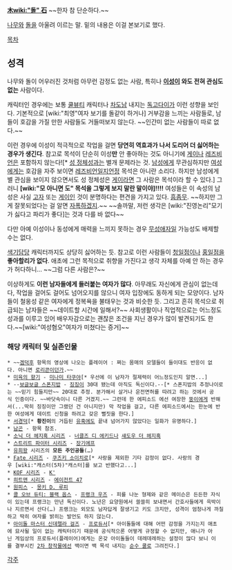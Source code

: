 '''[[木]][[wiki:"돌" 石]]''' ~~한자 참 단순하다.~~

[[나무]]와 [[돌]]을 아울려 이르는 말. 밑의 내용은 이걸 본보기로 했다.

[[목차]]
== 성격 ==
나무와 돌이 어우러진 것처럼 아무런 감정도 없는 사람, 특히나 '''[[이성]]이 와도 전혀 관심도 없는''' 사람이다.

캐릭터인 경우에는 보통 [[쿨뷰티]] 캐릭터나 [[차도남]] 내지는 [[독고다이]]가 이런 성향을 보인다. 기본적으로 [wiki:"최영"여자 보기를 돌같이 하거나] 거부감을 느끼는 사람들로, 남들이 호감을 가질 만한 사람들도 거들떠보지 않는다. ~~인간미 없는 사람들이 따로 없다.~~

이런 경우에 이성이 적극적으로 작업을 걸면 '''당연히 역효과가 나서 도리어 더 싫어하는 경우가 생긴다'''. 참고로 목석이 단순히 이성'''만''' 안 좋아하는 것도 아니기에 [[게이]]나 [[레즈비언]]은 포함하지 않는다![* [[성 정체성]]과는 별개 문제라는 것. [[남성]]에게 무관심하지만 [[여성]]에게는 호감을 자주 보이면 [[레즈비언]]일지언정 목석은 아니란 소리다. 하지만 남성에게 별 관심을 보이지 않으면서도 성 정체성은 [[게이]]라면 그 사람은 목석이라 할 수 있다.] 그러니 '''[wiki:"모 아니면 도" 목석을 그렇게 보지 말란 말이야]!!!!''' 여성들은 이 속성의 남성은 사실 [[고자]] 또는 [[게이]]인 것이 분명하다는 편견을 가지고 있다. [[흠좀무]]. ~~하지만 그게 잘못되었다는 걸 알면 [[자폭]]하겠지.~~ ~~솔까말, 저런 생각은 [wiki:"진영논리"모기가 싫다고 파리가 좋다]는 것과 다를 바 없다~~

다만 아예 이성이나 동성에게 매력을 느끼지 못하는 경우 [[무성애자]]일 가능성도 배제할 수는 없다.

[[색기담당]] 캐릭터까지도 상당히 싫어하는 듯. 참고로 이런 사람들이 [[청일점]]이나 [[홍일점]]을 '''좋아할리가 없다'''. 애초에 그런 목적으로 취향을 가진다고 생각 자체를 아예 안 하는 경우가 허다하니... ~~그럼 다른 사람은?~~

이상하게도 '''이런 남자들에게 들러붙는 여자가 많다'''. 아무래도 자신에게 관심이 없는데다, 작업을 걸어도 걸어도 넘어오지를 않으니 여자 입장에도 동하게 되는 모양이다. 남자들이 철옹성 같은 여자에게 정복욕을 불태우는 것과 비슷한 듯. 그리고 흔히 목석으로 취급되는 남자들은 ~~데이트할 시간에 일해서?~~ 사회생활이나 직업적으로는 어느정도 성과를 이루고 있어 배우자감으로는 괜찮은 조건을 지닌 경우가 많이 발견되기도 한다.~~[wiki:"여성혐오"여자가 미쳤다는 증거]~~

=== 해당 캐릭터 및 실존인물 ===
 * ~~[[겜덕후]] 항목의 영상에 나오는 플레이어 : 쩌는 몸매의 모델들이 들이대도 반응이 없다. 아니면 [[로리콘]]이던가.~~
 * [[미육의 향기]] - [[미나미 타쿠야]][* 우선에 이 남자가 절제력이 어느정도인지 알면...]
 * --[[보글보글 스폰지밥]] - [[징징이]] 30대 됐는데 아직도 독신이다.--[* 스폰지밥의 추정나이로는 ~~믿기 힘들지만~~ 20대로 추정. 분가해서 살거나 운전면허를 따려고 하는 것에서 공식 인증이다. ~~바닷속이니 다른 거겠지.~~ 그런데 한 에피소드 에선 여장한 [[뚱이]]에게 반해서(...딱히 징징이만 그랬던 건 아니지만) 막 작업을 걸고, 다른 에피소드에서는 한눈에 반한 여성에게 데이트 신청을 하려고 갖은 뻘짓을 한다.]
 * [[서경덕]][* '''황진이'''의 거듭된 [[유혹]]에도 끝내 넘어가지 않았다는 일화가 유명하다.]
 * [[남곤]] - 항목 참조.
 * [[소닉 더 헤지혹 시리즈]] - [[너클즈 디 에키드나]] [[섀도우 더 헤지혹]]
 * [[스트리트 파이터 시리즈]] - [[장기에프]]
 * [[유희왕]] 시리즈의 '''모든 주인공들'''(…)
 * [[Fate 시리즈]] - [[쿠즈키 소이치로]][* 사랑을 제외한 기타 감정이 없다. 사랑의 경우 [wiki:"캐스터(5차)"캐스터]를 보고 반했다고...]
 * [[KOF 시리즈]] - [[K']]
 * [[히트맨 시리즈]] - [[에이전트 47]]
 * [[원피스]] - [[몽키 D. 루피]]
 * [[콜 오브 듀티: 블랙 옵스]] - [[프랭크 우즈]] - 피를 나눈 형제와 같은 메이슨은 든든한 자식이 있는데 프랭크는 만년 독신이다. 노년은 요양원에서 쓸쓸히 보내면서 간호사들에게 윽박이나 지르면서 산다(…) 프랭크는 외모도 남자답게 잘생기고 키도 크지만, 성격이 엄청나게 까칠하고 딱히 여자를 밝히는 발언도 하지 않는다.
 * [[아이돌 마스터 신데렐라 걸즈/애니메이션|아이돌 마스터 신데렐라 걸즈]] - [[프로듀서(아이돌 마스터 신데렐라 걸즈/애니메이션)|프로듀서]][* 아이돌들에 대해 어떤 감정을 가지는지 애초에 묘사될 일이 없는 캐릭터이기 때문에 공식적으론 어떻게 규정할 수 없지만, 애니가 아닌 게임상의 프로듀서(플레이어)에게는 온갖 아이돌들이 데레데레하는 설정이 많다 보니 이를 결부시킨 [[2차 창작]]물에선 백이면 백 목석 내지는 [[순수 쿨]]로 그려진다.]

[[각주]]
